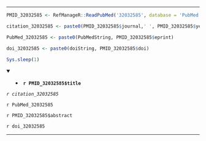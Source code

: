 

---

```r

PMID_32032585 <- RefManageR::ReadPubMed('32032585', database = 'PubMed')

citation_32032585 <- paste0(PMID_32032585$journal,' ', PMID_32032585$year, ' ', PMID_32032585$month,';', PMID_32032585$volume,'(', PMID_32032585$number,'):', PMID_32032585$pages)

PubMed_32032585 <- paste0(PubMedString, PMID_32032585$eprint)

doi_32032585 <- paste0(doiString, PMID_32032585$doi)

Sys.sleep(1)

```

<details open> <summary>
- **`r PMID_32032585$title`**
</summary> 

*`r citation_32032585`*

`r PubMed_32032585`

`r PMID_32032585$abstract`

`r doi_32032585`

</details>

---



